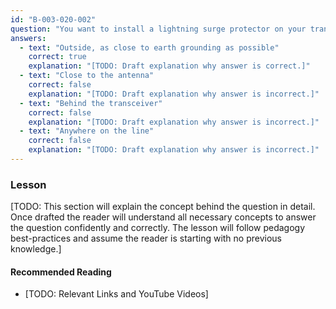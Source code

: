 ```yaml
---
id: "B-003-020-002"
question: "You want to install a lightning surge protector on your transmission line, where should it be inserted?"
answers:
  - text: "Outside, as close to earth grounding as possible"
    correct: true
    explanation: "[TODO: Draft explanation why answer is correct.]"
  - text: "Close to the antenna"
    correct: false
    explanation: "[TODO: Draft explanation why answer is incorrect.]"
  - text: "Behind the transceiver"
    correct: false
    explanation: "[TODO: Draft explanation why answer is incorrect.]"
  - text: "Anywhere on the line"
    correct: false
    explanation: "[TODO: Draft explanation why answer is incorrect.]"
---
```


### Lesson

[TODO: This section will explain the concept behind the question in detail. Once drafted the reader will understand all necessary concepts to answer the question confidently and correctly. The lesson will follow pedagogy best-practices and assume the reader is starting with no previous knowledge.]

#### Recommended Reading

- [TODO: Relevant Links and YouTube Videos]
